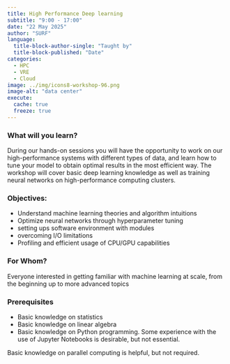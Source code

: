 ```yaml
---
title: High Performance Deep learning
subtitle: "9:00 - 17:00"
date: "22 May 2025"
author: "SURF"
language: 
  title-block-author-single: "Taught by"
  title-block-published: "Date"
categories:
  - HPC
  - VRE
  - Cloud
image: ../img/icons8-workshop-96.png
image-alt: "data center"
execute: 
  cache: true
  freeze: true
---
```


### What will you learn?

During our hands-on sessions you will have the opportunity to work on our high-performance systems with different types of data, and learn how to tune your model to obtain optimal results in the most efficient way. The workshop will cover basic deep learning knowledge as well as training neural networks on high-performance computing clusters.

### Objectives:

- Understand machine learning theories and algorithm intuitions
- Optimize neural networks through hyperparameter tuning
- setting ups software environment with modules
- overcoming I/O limitations
- Profiling and efficient usage of CPU/GPU capabilities

### For Whom?

Everyone interested in getting familiar with machine learning at scale, from the beginning up to more advanced topics

### Prerequisites

- Basic knowledge on statistics
- Basic knowledge on linear algebra
- Basic knowledge on Python programming. Some experience with the use of Jupyter Notebooks is desirable, but not essential.

Basic knowledge on parallel computing is helpful, but not required.